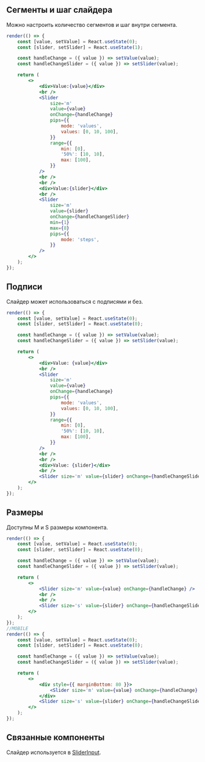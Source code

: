 ## Сегменты и шаг слайдера

Можно настроить количество сегментов и шаг внутри сегмента.

```jsx live
render(() => {
    const [value, setValue] = React.useState(0);
    const [slider, setSlider] = React.useState(1);

    const handleChange = ({ value }) => setValue(value);
    const handleChangeSlider = ({ value }) => setSlider(value);

    return (
        <>
            <div>Value:{value}</div>
            <br />
            <Slider
                size='m'
                value={value}
                onChange={handleChange}
                pips={{
                    mode: 'values',
                    values: [0, 10, 100],
                }}
                range={{
                    min: [0],
                    '50%': [10, 10],
                    max: [100],
                }}
            />
            <br />
            <br />
            <div>Value:{slider}</div>
            <br />
            <Slider
                size='m'
                value={slider}
                onChange={handleChangeSlider}
                min={1}
                max={8}
                pips={{
                    mode: 'steps',
                }}
            />
        </>
    );
});
```

## Подписи

Слайдер может использоваться с подписями и без.

```jsx live
render(() => {
    const [value, setValue] = React.useState(0);
    const [slider, setSlider] = React.useState(0);

    const handleChange = ({ value }) => setValue(value);
    const handleChangeSlider = ({ value }) => setSlider(value);

    return (
        <>
            <div>Value: {value}</div>
            <br />
            <Slider
                size='m'
                value={value}
                onChange={handleChange}
                pips={{
                    mode: 'values',
                    values: [0, 10, 100],
                }}
                range={{
                    min: [0],
                    '50%': [10, 10],
                    max: [100],
                }}
            />
            <br />
            <br />
            <div>Value: {slider}</div>
            <br />
            <Slider size='m' value={slider} onChange={handleChangeSlider} />
        </>
    );
});
```

## Размеры

Доступны M и S размеры компонента.

```jsx live
render(() => {
    const [value, setValue] = React.useState(0);
    const [slider, setSlider] = React.useState(0);

    const handleChange = ({ value }) => setValue(value);
    const handleChangeSlider = ({ value }) => setSlider(value);

    return (
        <>
            <Slider size='m' value={value} onChange={handleChange} />
            <br />
            <br />
            <Slider size='s' value={slider} onChange={handleChangeSlider} />
        </>
    );
});
//MOBILE
render(() => {
    const [value, setValue] = React.useState(0);
    const [slider, setSlider] = React.useState(0);

    const handleChange = ({ value }) => setValue(value);
    const handleChangeSlider = ({ value }) => setSlider(value);

    return (
        <>
            <div style={{ marginBottom: 80 }}>
                <Slider size='m' value={value} onChange={handleChange} />
            </div>
            <Slider size='s' value={slider} onChange={handleChangeSlider} />
        </>
    );
});
```

## Связанные компоненты

Слайдер используется в [SliderInput](/docs/sliderinput--slider-input).
